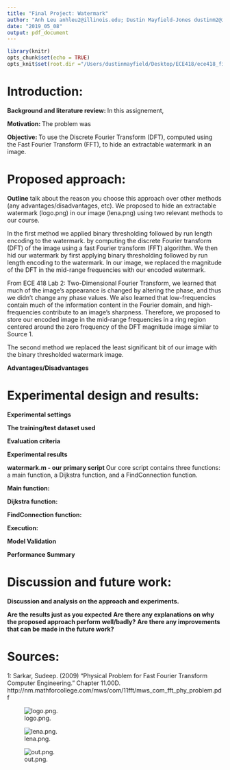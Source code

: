 ```yaml
---
title: "Final Project: Watermark"
author: "Anh Leu anhleu2@illinois.edu; Dustin Mayfield-Jones dustinm2@illinois.edu"
date: "2019_05_08"
output: pdf_document
---
```


```r
library(knitr)
opts_chunk$set(echo = TRUE)
opts_knit$set(root.dir ="/Users/dustinmayfield/Desktop/ECE418/ece418_finalproject")
```

# Introduction:
**Background and literature review: ** In this assignement, 

**Motivation: ** The problem was 

**Objective: **  To use the Discrete Fourier Transform (DFT), computed using the Fast Fourier Transform (FFT), to hide an extractable watermark in an image. 

# Proposed approach: 
**Outline** talk about the reason you choose this approach over other methods (any advantages/disadvantages, etc).
We proposed to hide an extractable watermark (logo.png) in our image (lena.png) using two relevant methods to our course. 


In the first method we applied binary thresholding followed by run length encoding to the watermark. 
by computing the discrete Fourier transform (DFT) of the image using a fast Fourier transform (FFT) algorithm. We then hid our watermark by first applying binary thresholding followed by run length encoding to the watermark.  In our image, we replaced the magnitude of the DFT in the mid-range frequencies with our encoded watermark.

From ECE 418 Lab 2: Two-Dimensional Fourier Transform, we learned that much of the image's appearance is changed by altering the phase, and thus we didn't change any phase values. We also learned that low-frequencies contain much of the information content in the Fourier domain, and high-frequencies contribute to an image's sharpness. Therefore, we proposed to store our encoded image in the mid-range frequencies in a ring region centered around the zero frequency of the DFT magnitude image similar to Source 1.

The second method we replaced the least significant bit of our image with the binary thresholded watermark image. 

**Advantages/Disadvantages**


# Experimental design and results: 

**Experimental settings**

**The training/test dataset used** 

**Evaluation criteria**

**Experimental results**


**watermark.m - our primary script **
Our core script contains three functions: a main function, a Dijkstra function, and a FindConnection function. 

**Main function: **

**Dijkstra function: **

**FindConnection function: **

**Execution: **


**Model Validation**


**Performance Summary**

# Discussion and future work: 

**Discussion and analysis on the approach and experiments.**

**Are the results just as you expected**
**Are there any explanations on why the proposed approach perform well/badly?**
**Are there any improvements that can be made in the future work?**


# Sources:
1:
Sarkar, Sudeep. (2009) "Physical Problem for Fast Fourier Transform Computer Engineering." Chapter 11.00D. http://nm.mathforcollege.com/mws/com/11fft/mws_com_fft_phy_problem.pdf

\newpage

![logo.png.](/Users/dustinmayfield/Desktop/ECE418/ece418_finalproject/images/logo.png)


![lena.png.](/Users/dustinmayfield/Desktop/ECE418/ece418_finalproject/images/lena.png)



\newpage

![out.png.](/Users/dustinmayfield/Desktop/ECE418/ece418_finalproject/images/out.png)


```r

```

